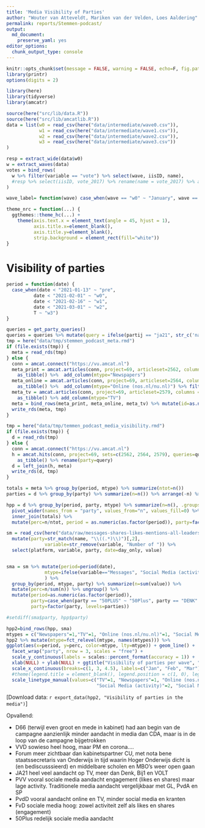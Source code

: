 ```yaml
---
title: 'Media Visibility of Parties'
author: "Wouter van Atteveldt, Mariken van der Velden, Loes Aaldering"
permalink: reports/Stemmen-podcast/
output: 
  md_document:
    preserve_yaml: yes
editor_options: 
  chunk_output_type: console
---
```


```r
knitr::opts_chunk$set(message = FALSE, warning = FALSE, echo=F, fig.path='', fig.width = 10)
library(printr)
options(digits = 2)
```

```r
library(here)
library(tidyverse)
library(amcatr)

source(here("src/lib/data.R"))
source(here("src/lib/amcatlib.R"))
data = list(w0 = read_csv(here("data/intermediate/wave0.csv")),
            w1 = read_csv(here("data/intermediate/wave1.csv")),
            w2 = read_csv(here("data/intermediate/wave2.csv")),
            w3 = read_csv(here("data/intermediate/wave3.csv"))
)

resp = extract_wide(data$w0)
w = extract_waves(data)
votes = bind_rows(
  w %>% filter(variable == "vote") %>% select(wave, iisID, name),
  #resp %>% select(iisID, vote_2017) %>% rename(name = vote_2017) %>% add_column(wave="k17")
)

wave_label= function(wave) case_when(wave == "w0" ~ "January", wave == "w1" ~ "Early February", wave =="w2" ~ "Late February", wave=="w3" ~ "Early March")

theme_nrc = function(...) {
  ggthemes::theme_hc(...) + 
    theme(axis.text.x = element_text(angle = 45, hjust = 1), 
          axis.title.x=element_blank(), 
          axis.title.y=element_blank(),
          strip.background = element_rect(fill="white"))
}
```

# Visibility of parties

```r
period = function(date) {
  case_when(date < "2021-01-13" ~ "pre",
          date < "2021-02-01" ~ "w0",
          date < "2021-02-16" ~ "w1",
          date < "2021-03-01" ~ "w2",
          T ~ "w3")
}

queries = get_party_queries()
queries = queries %>% mutate(query = ifelse(partij == "ja21", str_c('nanninga OR ', query), query))
tmp = here("data/tmp/stemmen_podcast_meta.rmd")
if (file.exists(tmp)) {
  meta = read_rds(tmp)
} else {
  conn = amcat.connect("https://vu.amcat.nl")
  meta_print = amcat.articles(conn, project=69, articleset=2562, columns = c("date", "publisher")) %>%
    as_tibble() %>%  add_column(mtype="Newspapers")
  meta_online = amcat.articles(conn, project=69, articleset=2564, columns = c("date", "publisher")) %>%
    as_tibble() %>%  add_column(mtype="Online (nos.nl/nu.nl)") %>% filter(publisher %in% c("NOS nieuws", "NU.nl"))
  meta_tv = amcat.articles(conn, project=69, articleset=2579, columns = c("date", "publisher")) %>% 
    as_tibble() %>% add_column(mtype="TV")
  meta = bind_rows(meta_print, meta_online, meta_tv) %>% mutate(id=as.numeric(id)) %>% mutate(period=period(date))
  write_rds(meta, tmp)
}

tmp = here("data/tmp/temmen_podcast_media_visibility.rmd")
if (file.exists(tmp)) {
  d = read_rds(tmp)
} else {
  conn = amcat.connect("https://vu.amcat.nl")
  h = amcat.hits(conn, project=69, sets=c(2562, 2564, 2579), queries=queries$query, labels = queries$partij) %>% 
    as_tibble() %>% rename(party=query)
  d = left_join(h, meta)
  write_rds(d, tmp)
}

totals = meta %>% group_by(period, mtype) %>% summarize(ntot=n())
parties = d %>% group_by(party) %>% summarize(n=n()) %>% arrange(-n) %>% pull(party)
```

```r
hpp = d %>% group_by(period, party, mtype) %>% summarize(n=n(), .groups="drop") %>% 
  pivot_wider(names_from = "party", values_from="n", values_fill=0) %>% pivot_longer(-(period:mtype), names_to="party", values_to="n") %>%
  inner_join(totals) %>%
  mutate(perc=n/ntot, period = as.numeric(as.factor(period)), party=factor(party, levels=parties))

sm = read_csv(here("data/raw/messages-shares-likes-mentions-all-leaders-1jan2021-11march2021-w-JA21-Volt.csv"))%>% 
  mutate(party=str_match(name, "\\((.*)\\)")[,2],
              variable=str_remove(variable, "Number of ")) %>% 
  select(platform, variable, party, date=day_only, value)


sma = sm %>% mutate(period=period(date),
              mtype=ifelse(variable=="Messages", "Social Media (activity)", "Social Media (engagement)")
              ) %>%
  group_by(period, mtype, party) %>% summarize(n=sum(value)) %>% 
  mutate(perc=n/sum(n)) %>% ungroup() %>% 
  mutate(period=as.numeric(as.factor(period)), 
         party=case_when(party == "50PLUS" ~ "50Plus", party == "DENK" ~ "Denk", T~ party),
         party=factor(party, levels=parties))

#setdiff(sma$party, hpp$party)

hpp2=bind_rows(hpp, sma)
mtypes = c("Newspapers"=1,"TV"=1, "Online (nos.nl/nu.nl)"=1, "Social Media (activity)"=2, "Social Media (engagement)"=2)
hpp2 %>% mutate(mtype=fct_relevel(mtype, names(mtypes))) %>% 
ggplot(aes(x=period, y=perc, color=mtype, lty=mtype)) + geom_line() + 
  facet_wrap("party", nrow = 3, scales = "free") + 
  scale_y_continuous(labels = scales::percent_format(accuracy = 1)) +
  xlab(NULL) + ylab(NULL) + ggtitle("Visibility of parties per wave", "(as percentage of all political news, note that Social Media is not avaible for JA21, Volt, Bij1, Code Oranje)") +
  scale_x_continuous(breaks=c(1, 3, 4.5), labels=c("Jan", "Feb", "Mar")) + theme_nrc() +
  #theme(legend.title = element_blank(), legend.position = c(1, 0), legend.justification = c("right", "bottom")) +
  scale_linetype_manual(values=c("TV"=1, "Newspapers"=1, "Online (nos.nl/nu.nl)"=1, 
                                 "Social Media (activity)"=2, "Social Media (engagement)"=2))
```

[Download data: `r export_data(hpp2, "Visibility of parties in the media")`]

Opvallend:

- D66 (terwijl even groot en mede in kabinet) had aan begin van de campagne aanzienlijk minder aandacht in media dan CDA, maar is in de loop van de campagne bijgetrokken
- VVD sowieso heel hoog, maar PM en corona....
- Forum meer zichtbaar dan kabinetspartner CU, met nota bene staatssecretaris van Onderwijs in tijd waarin Hoger Onderwijs dicht is (en bediscusssieerd) en middelbare scholen en MBO's weer open gaan
- JA21 heel veel aandacht op TV, meer dan Denk, Bij1 en VOLT
- PVV vooral sociale media aandacht engagement (likes en shares) maar lage activity. Traditionele media aandacht vergelijkbaar met GL, PvdA en SP
- PvdD vooral aandacht online en TV, minder social media en kranten
- FvD sociale media hoog: zowel activiteit zelf als likes en shares (engagement)
- 50Plus redelijk sociale media aandacht